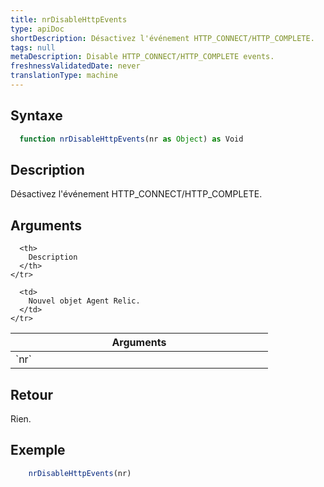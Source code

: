 ```yaml
---
title: nrDisableHttpEvents
type: apiDoc
shortDescription: Désactivez l'événement HTTP_CONNECT/HTTP_COMPLETE.
tags: null
metaDescription: Disable HTTP_CONNECT/HTTP_COMPLETE events.
freshnessValidatedDate: never
translationType: machine
---
```


## Syntaxe

```js
  function nrDisableHttpEvents(nr as Object) as Void
```

## Description

Désactivez l'événement HTTP\_CONNECT/HTTP\_COMPLETE.

## Arguments

<table>
  <thead>
    <tr>
      <th width="25%">
        Arguments
      </th>

      <th>
        Description
      </th>
    </tr>
  </thead>

  <tbody>
    <tr>
      <td>
        `nr`
      </td>

      <td>
        Nouvel objet Agent Relic.
      </td>
    </tr>
  </tbody>
</table>

## Retour

Rien.

## Exemple

```js
  	nrDisableHttpEvents(nr)
```